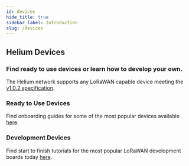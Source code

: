 ```yaml
---
id: devices
hide_title: true
sidebar_label: Introduction
slug: /devices
---
```


## Helium Devices
### Find ready to use devices or learn how to develop your own. 

The Helium network supports any LoRaWAN capable device meeting the [v1.0.2 specification](https://lora-alliance.org/sites/default/files/2018-05/lorawan1_0_2-20161012_1398_1.pdf).

### Ready to Use Devices
Find onboarding guides for some of the most popular devices available [here](/devices/ready-to-use).

### Development Devices
Find start to finish tutorials for the most popular LoRaWAN development boards today [here](/devices/development).



